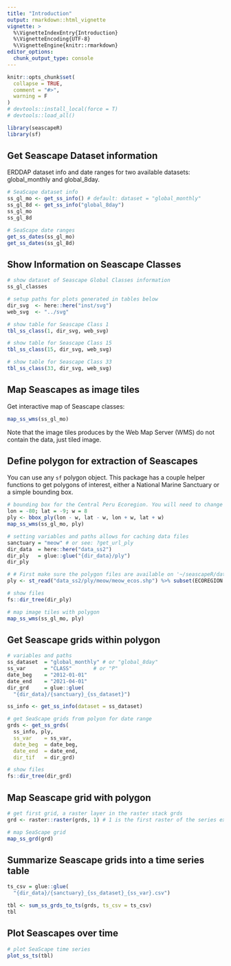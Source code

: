 ```yaml
---
title: "Introduction"
output: rmarkdown::html_vignette
vignette: >
  %\VignetteIndexEntry{Introduction}
  %\VignetteEncoding{UTF-8}
  %\VignetteEngine{knitr::rmarkdown}
editor_options: 
  chunk_output_type: console
---
```


```r
knitr::opts_chunk$set(
  collapse = TRUE,
  comment = "#>",
  warning = F
)
# devtools::install_local(force = T)
# devtools::load_all()
```

```r
library(seascapeR)
library(sf)
```

## Get Seascape Dataset information

ERDDAP dataset info and date ranges for two available datasets: global_monthly and global_8day.

```r
# SeaScape dataset info
ss_gl_mo <- get_ss_info() # default: dataset = "global_monthly"
ss_gl_8d <- get_ss_info("global_8day")
ss_gl_mo
ss_gl_8d

# SeaScape date ranges
get_ss_dates(ss_gl_mo)
get_ss_dates(ss_gl_8d)
```

## Show Information on Seascape Classes

```r
# show dataset of Seascape Global Classes information
ss_gl_classes

# setup paths for plots generated in tables below
dir_svg  <- here::here("inst/svg")
web_svg  <- "../svg"

# show table for Seascape Class 1
tbl_ss_class(1, dir_svg, web_svg)

# show table for Seascape Class 15
tbl_ss_class(15, dir_svg, web_svg)

# show table for Seascape Class 33
tbl_ss_class(33, dir_svg, web_svg)
```

## Map Seascapes as image tiles

Get interactive map of Seascape classes: 

```r
map_ss_wms(ss_gl_mo)
```

Note that the image tiles produces by the Web Map Server (WMS) do not contain the data, just tiled image. 

## Define polygon for extraction of Seascapes

You can use any `sf` polygon object. This package has a couple helper functions to get polygons of interest, either a National Marine Sanctuary or a simple bounding box.

```r
# bounding box for the Central Peru Ecoregion. You will need to change this bounding box for other ecoregions
lon = -80; lat = -9; w = 8
ply <- bbox_ply(lon - w, lat - w, lon + w, lat + w)
map_ss_wms(ss_gl_mo, ply)
```

```r
# setting variables and paths allows for caching data files
sanctuary = "meow" # or see: ?get_url_ply
dir_data  = here::here("data_ss2")
dir_ply   = glue::glue("{dir_data}/ply")
dir_ply

# # First make sure the polygon files are available on '~/seascapeR/data_ss2/ply'. Then select polygon from the list contained in 'meow_ecos.shp' by changing the ECOREGION name.
ply <- st_read("data_ss2/ply/meow/meow_ecos.shp") %>% subset(ECOREGION == "Central Peru", geometry) 
```

```r
# show files
fs::dir_tree(dir_ply)
```

```r
# map image tiles with polygon
map_ss_wms(ss_gl_mo, ply)
```

## Get Seascape grids within polygon

```r
# variables and paths
ss_dataset  = "global_monthly" # or "global_8day"
ss_var      = "CLASS"       # or "P"
date_beg    = "2012-01-01"
date_end    = "2021-04-01"
dir_grd     = glue::glue(
  "{dir_data}/{sanctuary}_{ss_dataset}")

ss_info <- get_ss_info(dataset = ss_dataset)

# get SeaScape grids from polyon for date range 
grds <- get_ss_grds(
  ss_info, ply, 
  ss_var    = ss_var, 
  date_beg  = date_beg, 
  date_end  = date_end,
  dir_tif   = dir_grd)

# show files
fs::dir_tree(dir_grd)
```

## Map Seascape grid with polygon

```r
# get first grid, a raster layer in the raster stack grds
grd <- raster::raster(grds, 1) # 1 is the first raster of the series extracted and you can change the number to see other dates.

# map SeaScape grid
map_ss_grd(grd)
```

## Summarize Seascape grids into a time series table

```r
ts_csv = glue::glue(
  "{dir_data}/{sanctuary}_{ss_dataset}_{ss_var}.csv")

tbl <- sum_ss_grds_to_ts(grds, ts_csv = ts_csv)
tbl
```


## Plot Seascapes over time

```r
# plot SeaScape time series
plot_ss_ts(tbl)
```

